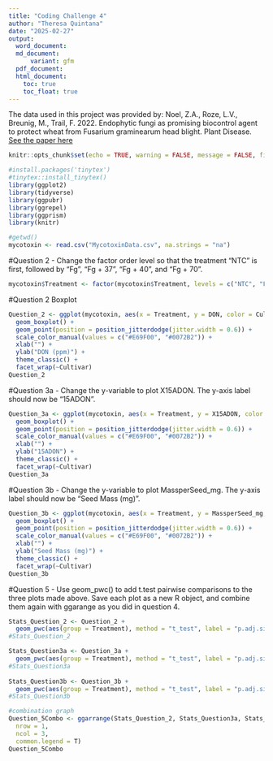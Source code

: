 ```yaml
---
title: "Coding Challenge 4"
author: "Theresa Quintana"
date: "2025-02-27"
output:
  word_document:
  md_document:
      variant: gfm
  pdf_document:
  html_document:
    toc: true
    toc_float: true
---
```


The data used in this project was provided by: Noel, Z.A., Roze, L.V., Breunig, M., Trail, F. 2022. Endophytic fungi as promising biocontrol agent to protect wheat from Fusarium graminearum head blight. Plant Disease.
[See the paper here](https://doi.org/10.1094/PDIS-06-21-1253-RE)

```r
knitr::opts_chunk$set(echo = TRUE, warning = FALSE, message = FALSE, fig.path = "figures/")
```


```r
#install.packages('tinytex')
#tinytex::install_tinytex()
library(ggplot2)
library(tidyverse)
library(ggpubr)
library(ggrepel)
library(ggprism)
library(knitr)

#getwd()
mycotoxin <- read.csv("MycotoxinData.csv", na.strings = "na")
```

#Question 2 - Change the factor order level so that the treatment “NTC” is first, followed by “Fg”, “Fg + 37”, “Fg + 40”, and “Fg + 70". 
```r
mycotoxin$Treatment <- factor(mycotoxin$Treatment, levels = c("NTC", "Fg", "Fg + 37", "Fg + 40", "Fg + 70"), ordered = TRUE)
```

#Question 2 Boxplot
```r
Question_2 <- ggplot(mycotoxin, aes(x = Treatment, y = DON, color = Cultivar)) +
  geom_boxplot() +
  geom_point(position = position_jitterdodge(jitter.width = 0.6)) +
  scale_color_manual(values = c("#E69F00", "#0072B2")) +
  xlab("") +
  ylab("DON (ppm)") +
  theme_classic() +
  facet_wrap(~Cultivar)
Question_2
```

#Question 3a - Change the y-variable to plot X15ADON. The y-axis label should now be “15ADON”.
```r
Question_3a <- ggplot(mycotoxin, aes(x = Treatment, y = X15ADON, color = Cultivar)) +
  geom_boxplot() +
  geom_point(position = position_jitterdodge(jitter.width = 0.6)) +
  scale_color_manual(values = c("#E69F00", "#0072B2")) +
  xlab("") +
  ylab("15ADON") +
  theme_classic() +
  facet_wrap(~Cultivar)
Question_3a
```

#Question 3b - Change the y-variable to plot MassperSeed_mg. The y-axis label should now be “Seed Mass (mg)”. 
```r
Question_3b <- ggplot(mycotoxin, aes(x = Treatment, y = MassperSeed_mg, color = Cultivar)) +
  geom_boxplot() +
  geom_point(position = position_jitterdodge(jitter.width = 0.6)) +
  scale_color_manual(values = c("#E69F00", "#0072B2")) +
  xlab("") +
  ylab("Seed Mass (mg)") +
  theme_classic() +
  facet_wrap(~Cultivar)
Question_3b
```


#Question 5 - Use geom_pwc() to add t.test pairwise comparisons to the three plots made above. Save each plot as a new R object, and combine them again with ggarange as you did in question 4. 
```r
Stats_Question_2 <- Question_2 +
  geom_pwc(aes(group = Treatment), method = "t_test", label = "p.adj.signif")
#Stats_Question_2

Stats_Question3a <- Question_3a +
  geom_pwc(aes(group = Treatment), method = "t_test", label = "p.adj.signif")
#Stats_Question3a
  
Stats_Question3b <- Question_3b +
  geom_pwc(aes(group = Treatment), method = "t_test", label = "p.adj.signif")
#Stats_Question3b

#combination graph
Question_5Combo <- ggarrange(Stats_Question_2, Stats_Question3a, Stats_Question3b, labels = "auto",
  nrow = 1,
  ncol = 3, 
  common.legend = T)
Question_5Combo
```
